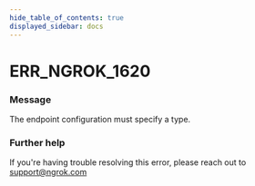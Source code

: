```yaml
---
hide_table_of_contents: true
displayed_sidebar: docs
---
```



# ERR_NGROK_1620

### Message

The endpoint configuration must specify a type.

### Further help

If you're having trouble resolving this error, please reach out to [support@ngrok.com](mailto:support@ngrok.com?subject=Help%20with%20ERR_NGROK_1620)

<ErrorDetails error="err_ngrok_1620" />
